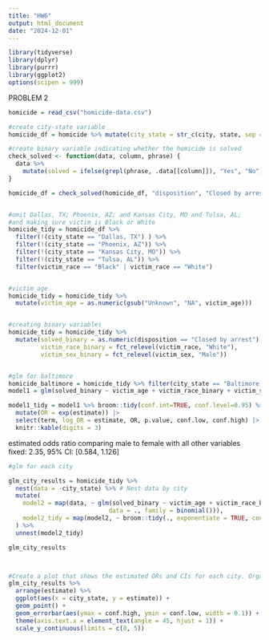```yaml
---
title: "HW6"
output: html_document
date: "2024-12-01"
---
```


```r
library(tidyverse)
library(dplyr)
library(purrr)
library(ggplot2)
options(scipen = 999) 
```

PROBLEM 2
```r
homicide = read_csv("homicide-data.csv")

#create city-state variable
homicide_df = homicide %>% mutate(city_state = str_c(city, state, sep = ", ")) 

#create binary variable indicating whether the homicide is solved
check_solved <- function(data, column, phrase) {
  data %>%
    mutate(solved = ifelse(grepl(phrase, .data[[column]]), "Yes", "No"))
}

homicide_df = check_solved(homicide_df, "disposition", "Closed by arrest")


#omit Dallas, TX; Phoenix, AZ; and Kansas City, MO and Tulsa, AL; 
#and making sure victim is Black or White
homicide_tidy = homicide_df %>% 
  filter(!(city_state == "Dallas, TX") ) %>% 
  filter(!(city_state == "Phoenix, AZ")) %>%  
  filter(!(city_state == "Kansas City, MO")) %>%  
  filter(!(city_state == "Tulsa, AL")) %>% 
  filter(victim_race == "Black" | victim_race == "White")


#victim_age
homicide_tidy = homicide_tidy %>% 
  mutate(victim_age = as.numeric(gsub("Unknown", "NA", victim_age)))


#creating binary variables
homicide_tidy = homicide_tidy %>% 
  mutate(solved_binary = as.numeric(disposition == "Closed by arrest"),
         victim_race_binary = fct_relevel(victim_race, "White"),
         victim_sex_binary = fct_relevel(victim_sex, "Male"))


#glm for baltimore
homicide_baltimore = homicide_tidy %>% filter(city_state == "Baltimore, MD")
model1 = glm(solved_binary ~ victim_age + victim_race_binary + victim_sex_binary, data=homicide_baltimore, family=binomial())

model1_tidy = model1 %>% broom::tidy(conf.int=TRUE, conf.level=0.95) %>% 
  mutate(OR = exp(estimate)) |>
  select(term, log_OR = estimate, OR, p.value, conf.low, conf.high) |> 
  knitr::kable(digits = 3)
```
estimated odds ratio comparing male to female with all other variables fixed: 2.35, 95% CI: [0.584, 1.126]

```r
#glm for each city 

glm_city_results = homicide_tidy %>%
  nest(data = -city_state) %>% # Nest data by city
  mutate(
    model2 = map(data, ~ glm(solved_binary ~ victim_age + victim_race_binary + victim_sex_binary, 
                            data = ., family = binomial())),
    model2_tidy = map(model2, ~ broom::tidy(., exponentiate = TRUE, conf.int = TRUE)) # Get ORs and CIs
  ) %>%
  unnest(model2_tidy) 

glm_city_results



#Create a plot that shows the estimated ORs and CIs for each city. Organize cities according to estimated OR, and comment on the plot.
glm_city_results %>% 
  arrange(estimate) %>% 
  ggplot(aes(x = city_state, y = estimate)) +
  geom_point() +
  geom_errorbar(aes(ymax = conf.high, ymin = conf.low, width = 0.1)) +
  theme(axis.text.x = element_text(angle = 45, hjust = 1)) +
  scale_y_continuous(limits = c(0, 5))


```